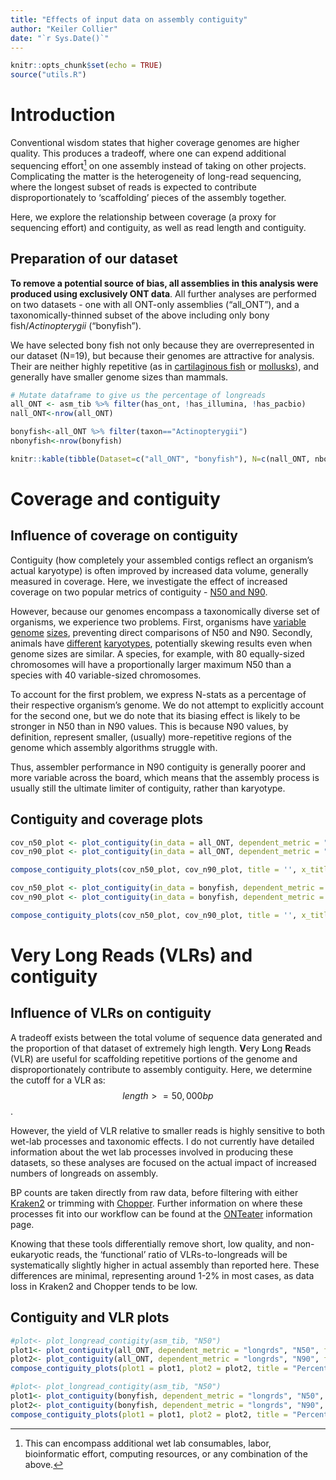 ```yaml
---
title: "Effects of input data on assembly contiguity"
author: "Keiler Collier"
date: "`r Sys.Date()`"
---
```

```r
knitr::opts_chunk$set(echo = TRUE)
source("utils.R")
```

# Introduction
Conventional wisdom states that higher coverage genomes are higher quality. This produces a tradeoff, where one can expend additional sequencing effort^[This can encompass additional wet lab consumables, labor, bioinformatic effort, computing resources, or any combination of the above.] on one assembly instead of taking on other projects. Complicating the matter is the heterogeneity of long-read sequencing, where the longest subset of reads is expected to contribute disproportionately to 'scaffolding' pieces of the assembly together.

Here, we explore the relationship between coverage (a proxy for sequencing effort) and contiguity, as well as read length and contiguity.

## Preparation of our dataset
**To remove a potential source of bias, all assemblies in this analysis were produced using exclusively ONT data**. All further analyses are performed on two datasets - one with all ONT-only assemblies ("all_ONT"), and a taxonomically-thinned subset of the above including only bony fish/*Actinopterygii* ("bonyfish").

We have selected bony fish not only because they are overrepresented in our dataset (N=19), but because their genomes are attractive for analysis. Their are neither highly repetitive (as in [cartilaginous fish](https://www.cell.com/iscience/fulltext/S2589-0042(22)02088-0) or [mollusks](https://www.nature.com/articles/s41597-024-03014-8)), and generally have smaller genome sizes than mammals.

```r
# Mutate dataframe to give us the percentage of longreads
all_ONT <- asm_tib %>% filter(has_ont, !has_illumina, !has_pacbio)
nall_ONT<-nrow(all_ONT)

bonyfish<-all_ONT %>% filter(taxon=="Actinopterygii")
nbonyfish<-nrow(bonyfish)

knitr::kable(tibble(Dataset=c("all_ONT", "bonyfish"), N=c(nall_ONT, nbonyfish), Description=c("All OIKOS assemblies only using ONT data", "All bony fish only using ONT data.")))
```

# Coverage and contiguity

## Influence of coverage on contiguity
Contiguity (how completely your assembled contigs reflect an organism's actual karyotype) is often improved by increased data volume, generally measured in coverage. Here, we investigate the effect of increased coverage on two popular metrics of contiguity - [N50 and N90](https://en.wikipedia.org/wiki/N50,_L50,_and_related_statistics).

However, because  our genomes encompass a taxonomically diverse set of organisms, we experience two problems. First, organisms have [variable](https://pmc.ncbi.nlm.nih.gov/articles/PMC3227167/) [genome](https://pubmed.ncbi.nlm.nih.gov/22042526/) [sizes](https://www.genomesize.com), preventing direct comparisons of N50 and N90. Secondly, animals have [different](https://www.jstage.jst.go.jp/article/ggs1921/53/4/53_4_251/_article/-char/ja/) [karyotypes](https://link.springer.com/article/10.1007/s00412-018-0685-6), potentially skewing results even when genome sizes are similar. A species, for example, with 80 equally-sized chromosomes will have a proportionally larger maximum N50 than a species with 40 variable-sized chromosomes.

To account for the first problem, we express N-stats as a percentage of their respective organism's genome. We do not attempt to explicitly account for the second one, but we do note that its biasing effect is likely to be stronger in N50 than in N90 values.
This is because N90 values, by definition, represent smaller, (usually) more-repetitive regions of the genome which assembly algorithms struggle with. 

Thus, assembler performance in N90 contiguity is generally poorer and more variable across the board, which means that the assembly process is usually still the ultimate limiter of contiguity, rather than karyotype.

## Contiguity and coverage plots
```r
cov_n50_plot <- plot_contiguity(in_data = all_ONT, dependent_metric = "coverage", contiguity_metric = "N50", fill = "project")
cov_n90_plot <- plot_contiguity(in_data = all_ONT, dependent_metric = "coverage", contiguity_metric = "N90", fill = "project")

compose_contiguity_plots(cov_n50_plot, cov_n90_plot, title = '', x_title = "Coverage")
```

```r
cov_n50_plot <- plot_contiguity(in_data = bonyfish, dependent_metric = "coverage", contiguity_metric = "N50", fill = "project")
cov_n90_plot <- plot_contiguity(in_data = bonyfish, dependent_metric = "coverage", contiguity_metric = "N90", fill = "project")

compose_contiguity_plots(cov_n50_plot, cov_n90_plot, title = '', x_title = "Coverage")
```

# Very Long Reads (VLRs) and contiguity

## Influence of VLRs on contiguity
A tradeoff exists between the total volume of sequence data generated and the proportion of that dataset of extremely high length. **V**ery **L**ong **R**eads (VLR) are useful for scaffolding repetitive portions of the genome and disproportionately contribute to assembly contiguity. Here, we determine the cutoff for a VLR as: $$length >= 50,000bp$$.

However, the yield of VLR relative to smaller reads is highly sensitive to both wet-lab processes and taxonomic effects. I do not currently have detailed information about the wet lab processes involved in producing these datasets, so these analyses are focused on the actual impact of increased numbers of longreads on assembly.

BP counts are taken directly from raw data, before filtering with either [Kraken2](https://github.com/DerrickWood/kraken2) or trimming with [Chopper](https://github.com/wdecoster/chopper). Further information on where these processes fit into our workflow can be found at the [ONTeater](ONTeater_pipeline.html) information page.

Knowing that these tools differentially remove short, low quality, and non-eukaryotic reads, the 'functional' ratio of VLRs-to-longreads will be systematically slightly higher in actual assembly than reported here. These differences are minimal, representing around 1-2% in most cases, as data loss in Kraken2 and Chopper tends to be low.

## Contiguity and VLR plots
```r
#plot<- plot_longread_contigity(asm_tib, "N50")
plot1<- plot_contiguity(all_ONT, dependent_metric = "longrds", "N50", fill = "project")
plot2<- plot_contiguity(all_ONT, dependent_metric = "longrds", "N90", fill = "project")
compose_contiguity_plots(plot1 = plot1, plot2 = plot2, title = "Percent longreads and contiguity in KAUST assemblies", x_title = "Percent of reads greater than 50,000bp")
```

```r
#plot<- plot_longread_contigity(asm_tib, "N50")
plot1<- plot_contiguity(bonyfish, dependent_metric = "longrds", "N50", fill = "project")
plot2<- plot_contiguity(bonyfish, dependent_metric = "longrds", "N90", fill = "project")
compose_contiguity_plots(plot1 = plot1, plot2 = plot2, title = "Percent longreads and contiguity in KAUST assemblies", x_title = "Percent of reads greater than 50,000bp")
```